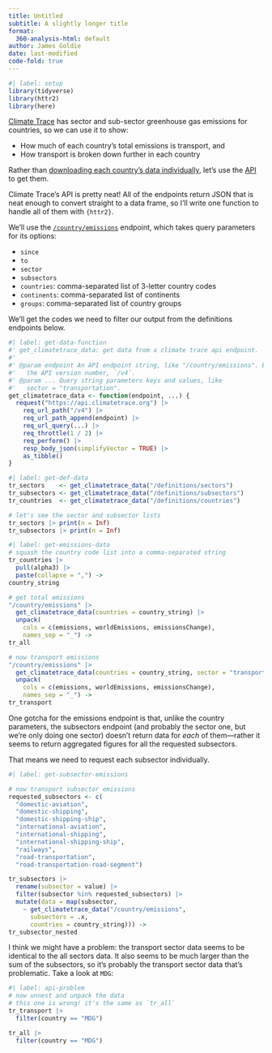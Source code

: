 ```yaml
---
title: Untitled
subtitle: A slightly longer title
format:
  360-analysis-html: default
author: James Goldie
date: last-modified
code-fold: true
---
```


```r
#| label: setup
library(tidyverse)
library(httr2)
library(here)
```

[Climate Trace](https://climatetrace.org/) has sector and sub-sector greenhouse gas emissions for countries, so we can use it to show:

- How much of each country's total emissions is transport, and
- How transport is broken down further in each country

Rather than [downloading each country's data individually](https://climatetrace.org/data), let's use the [API](https://api.climatetrace.org/v4) to get them. 

Climate Trace's API is pretty neat! All of the endpoints return JSON that is neat enough to convert straight to a data frame, so I'll write one function to handle all of them with `{httr2}`.

We'll use the [`/country/emissions`](https://api.climatetrace.org/v4/swagger/index.html#tag/countries/get/v4/country/emissions) endpoint, which takes query parameters for its options:

- `since`
- `to`
- `sector`
- `subsectors`
- `countries`: comma-separated list of 3-letter country codes
- `continents`: comma-separated list of continents
- `groups`: comma-separated list of country groups

We'll get the codes we need to filter our output from the definitions endpoints below.


```r
#| label: get-data-function
#' get_climatetrace_data: get data from a climate trace api endpoint.
#' 
#' @param endpoint An API endpoint string, like "/country/emissions". Excludes
#'   the API version number, `/v4`.
#' @param ... Query string parameters keys and values, like
#'   sector = "transportation".
get_climatetrace_data <- function(endpoint, ...) {
  request("https://api.climatetrace.org") |>
    req_url_path("/v4") |>
    req_url_path_append(endpoint) |>
    req_url_query(...) |>
    req_throttle(1 / 2) |>
    req_perform() |>
    resp_body_json(simplifyVector = TRUE) |>
    as_tibble()
}
```

```r
#| label: get-def-data
tr_sectors    <- get_climatetrace_data("/definitions/sectors") 
tr_subsectors <- get_climatetrace_data("/definitions/subsectors")
tr_countries  <- get_climatetrace_data("/definitions/countries")

# let's see the sector and subsector lists
tr_sectors |> print(n = Inf)
tr_subsectors |> print(n = Inf)
```

```r
#| label: get-emissions-data
# squash the country code list into a comma-separated string
tr_countries |>
  pull(alpha3) |>
  paste(collapse = ",") ->
country_string

# get total emissions
"/country/emissions" |>
  get_climatetrace_data(countries = country_string) |>
  unpack(
    cols = c(emissions, worldEmissions, emissionsChange),
    names_sep = "_") ->
tr_all

# now transport emissions
"/country/emissions" |>
  get_climatetrace_data(countries = country_string, sector = "transportation") |>
  unpack(
    cols = c(emissions, worldEmissions, emissionsChange),
    names_sep = "_") ->
tr_transport
```

One gotcha for the emissions endpoint is that, unlike the country parameters, the subsectors endpoint (and probably the sector one, but we're only doing one sector) doesn't return data for _each_ of them—rather it seems to return aggregated figures for all the requested subsectors.

That means we need to request each subsector individually.

```r
#| label: get-subsector-emissions

# now transport subsector emissions
requested_subsectors <- c(
  "domestic-aviation", 
  "domestic-shipping", 
  "domestic-shipping-ship", 
  "international-aviation", 
  "international-shipping", 
  "international-shipping-ship", 
  "railways", 
  "road-transportation", 
  "road-transportation-road-segment")

tr_subsectors |>
  rename(subsector = value) |>
  filter(subsector %in% requested_subsectors) |>
  mutate(data = map(subsector,
    ~ get_climatetrace_data("/country/emissions",
      subsectors = .x,
      countries = country_string))) ->
tr_subsector_nested
```

I think we might have a problem: the transport sector data seems to be identical to the all sectors data. It also seems to be much larger than the sum of the subsectors, so it's probably the transport sector data that's problematic. Take a look at `MDG`:

```r
#| label: api-problem
# now unnest and unpack the data
# this one is wrong! it's the same as `tr_all`
tr_transport |>
  filter(country == "MDG")

tr_all |>
  filter(country == "MDG")
```
